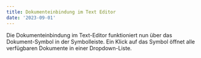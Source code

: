 ```yaml
---
title: Dokumenteinbindung im Text Editor
date: '2023-09-01'
---
```


Die Dokumenteinbindung im Text-Editor funktioniert nun über das Dokument-Symbol in der Symbolleiste. Ein Klick auf das Symbol öffnet alle verfügbaren Dokumente in einer Dropdown-Liste.
